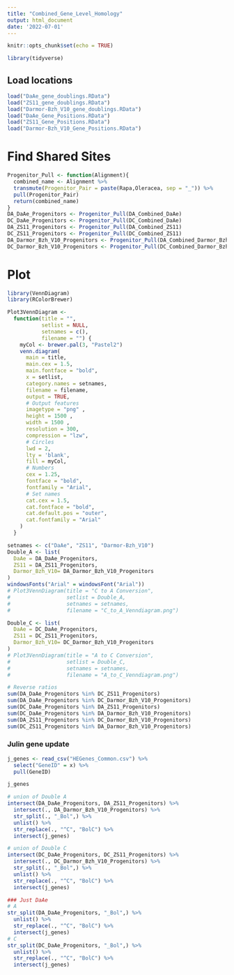 ```yaml
---
title: "Combined_Gene_Level_Homology"
output: html_document
date: '2022-07-01'
---
```


```r
knitr::opts_chunk$set(echo = TRUE)
```

```r
library(tidyverse)
```

## Load locations
```r
load("DaAe_gene_doublings.RData")
load("ZS11_gene_doublings.RData")
load("Darmor-Bzh_V10_gene_doublings.RData")
load("DaAe_Gene_Positions.RData")
load("ZS11_Gene_Positions.RData")
load("Darmor-Bzh_V10_Gene_Positions.RData")
```

# Find Shared Sites
```r
Progenitor_Pull <- function(Alignment){
  combined_name <- Alignment %>%
  transmute(Progenitor_Pair = paste(Rapa,Oleracea, sep = "_")) %>%
  pull(Progenitor_Pair)
  return(combined_name)
}
DA_DaAe_Progenitors <- Progenitor_Pull(DA_Combined_DaAe)
DC_DaAe_Progenitors <- Progenitor_Pull(DC_Combined_DaAe)
DA_ZS11_Progenitors <- Progenitor_Pull(DA_Combined_ZS11)
DC_ZS11_Progenitors <- Progenitor_Pull(DC_Combined_ZS11)
DA_Darmor_Bzh_V10_Progenitors <- Progenitor_Pull(DA_Combined_Darmor_Bzh_V10)
DC_Darmor_Bzh_V10_Progenitors <- Progenitor_Pull(DC_Combined_Darmor_Bzh_V10)
```

# Plot
```r
library(VennDiagram)
library(RColorBrewer)

Plot3VennDiagram <-
  function(title = "",
           setlist = NULL,
           setnames = c(),
           filename = "") {
    myCol <- brewer.pal(3, "Pastel2")
    venn.diagram(
      main = title,
      main.cex = 1.5,
      main.fontface = "bold",
      x = setlist,
      category.names = setnames,
      filename = filename,
      output = TRUE,
      # Output features
      imagetype = "png" ,
      height = 1500 ,
      width = 1500 ,
      resolution = 300,
      compression = "lzw",
      # Circles
      lwd = 2,
      lty = 'blank',
      fill = myCol,
      # Numbers
      cex = 1.25,
      fontface = "bold",
      fontfamily = "Arial",
      # Set names
      cat.cex = 1.5,
      cat.fontface = "bold",
      cat.default.pos = "outer",
      cat.fontfamily = "Arial"
    )
  }

setnames <- c("DaAe", "ZS11", "Darmor-Bzh_V10")
Double_A <- list(
  DaAe = DA_DaAe_Progenitors,
  ZS11 = DA_ZS11_Progenitors,
  Darmor_Bzh_V10= DA_Darmor_Bzh_V10_Progenitors
)
windowsFonts("Arial" = windowsFont("Arial"))
# Plot3VennDiagram(title = "C to A Conversion",
#                  setlist = Double_A,
#                  setnames = setnames,
#                  filename = "C_to_A_Venndiagram.png")

Double_C <- list(
  DaAe = DC_DaAe_Progenitors,
  ZS11 = DC_ZS11_Progenitors,
  Darmor_Bzh_V10= DC_Darmor_Bzh_V10_Progenitors
)
# Plot3VennDiagram(title = "A to C Conversion",
#                  setlist = Double_C,
#                  setnames = setnames,
#                  filename = "A_to_C_Venndiagram.png")

# Reverse ratios
sum(DA_DaAe_Progenitors %in% DC_ZS11_Progenitors)
sum(DA_DaAe_Progenitors %in% DC_Darmor_Bzh_V10_Progenitors)
sum(DC_DaAe_Progenitors %in% DA_ZS11_Progenitors)
sum(DC_DaAe_Progenitors %in% DA_Darmor_Bzh_V10_Progenitors)
sum(DA_ZS11_Progenitors %in% DC_Darmor_Bzh_V10_Progenitors)
sum(DC_ZS11_Progenitors %in% DA_Darmor_Bzh_V10_Progenitors)
```

### Julin gene update

```r
j_genes <- read_csv("HEGenes_Common.csv") %>%
  select("GeneID" = x) %>%
  pull(GeneID)

j_genes

# union of Double A
intersect(DA_DaAe_Progenitors, DA_ZS11_Progenitors) %>%
  intersect(., DA_Darmor_Bzh_V10_Progenitors) %>%
  str_split(., "_Bol",) %>%
  unlist() %>%
  str_replace(., "^C", "BolC") %>%
  intersect(j_genes)

# union of Double C
intersect(DC_DaAe_Progenitors, DC_ZS11_Progenitors) %>%
  intersect(., DC_Darmor_Bzh_V10_Progenitors) %>%
  str_split(., "_Bol",) %>%
  unlist() %>%
  str_replace(., "^C", "BolC") %>%
  intersect(j_genes)

### Just DaAe
# A
str_split(DA_DaAe_Progenitors, "_Bol",) %>%
  unlist() %>%
  str_replace(., "^C", "BolC") %>%
  intersect(j_genes)
# C
str_split(DC_DaAe_Progenitors, "_Bol",) %>%
  unlist() %>%
  str_replace(., "^C", "BolC") %>%
  intersect(j_genes)
```
